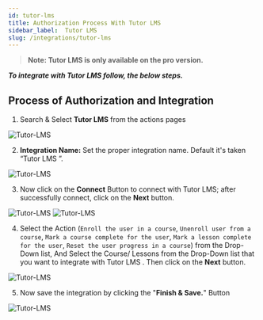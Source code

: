 ```yaml
---
id: tutor-lms
title: Authorization Process With Tutor LMS
sidebar_label:  Tutor LMS
slug: /integrations/tutor-lms
---
```


> **Note: Tutor LMS is only available on the pro version.**

***To integrate with Tutor LMS follow, the below steps.***


## Process of Authorization and Integration

1. Search & Select **Tutor LMS** from the actions pages
 <Image src="actions/tutor-lms/select-tutor-lms" alt="Tutor-LMS" w="1020" h="350" />
 
2. **Integration Name:** Set the proper integration name. Default it's taken “Tutor LMS ”.
 <Image src="actions/tutor-lms/integration-name" alt="Tutor-LMS" w="1020" h="350" />

3.	Now click on the **Connect** Button to connect with Tutor LMS; after successfully connect, click on the **Next** button.
 <Image src="actions/tutor-lms/authorize" alt="Tutor-LMS" w="1020" h="350" />
 <Image src="actions/tutor-lms/next-button" alt="Tutor-LMS" w="1020" h="350" />



4. Select the Action (`Enroll the user in a course`, `Unenroll user from a course`, `Mark a course complete for the user`, `Mark a lesson complete for the user`, `Reset the user progress in a course`) from the Drop-Down list, And Select the Course/ Lessons from the Drop-Down list that you want to integrate with Tutor LMS . Then click on the **Next** button.
 <Image src="actions/tutor-lms/select-action-and-course" alt="Tutor-LMS" w="1020" h="350" />

5. Now save the integration by clicking the "**Finish & Save.**" Button
 <Image src="actions/tutor-lms/finis-and-save" alt="Tutor-LMS" w="1020" h="350" />




<Feedback/>